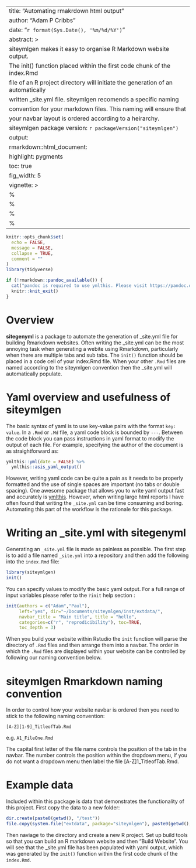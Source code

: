 --
title: "Automating rmakrdown html output"
author: "Adam P Cribbs"
date: "`r format(Sys.Date(), '%m/%d/%Y')`"
abstract: >
  siteymlgen makes it easy to organise R Markdown website output. 
  The init() function placed within the first code chunk of the index.Rmd
  file of an R project directory will initiate the generation of an automatically 
  written _site.yml file. siteymlgen recomends a specific naming
  convention for your markdown files. This naming will ensure that
  your navbar layout is ordered according to a heirarchy.  
  siteymlgen package version: `r packageVersion("siteymlgen")`
output:
  rmarkdown::html_document:
    highlight: pygments
    toc: true
    fig_width: 5
vignette: >
  %\VignetteIndexEntry{Automating rmakrdown html output}
  %\VignetteEngine{knitr::rmarkdown}
  %\VignetteEncoding{UTF-8}
  %\usepackage[utf8]{inputenc}
---
```r
knitr::opts_chunk$set(
  echo = FALSE,
  message = FALSE,
  collapse = TRUE,
  comment = ""
)
library(tidyverse)
```

```r
if (!rmarkdown::pandoc_available()) {
  cat("pandoc is required to use ymlthis. Please visit https://pandoc.org/ for more information.")
  knitr::knit_exit()
}
```

# Overview

**sitegenyml** is a package to automate the generation of _site.yml file for building 
Rmarkdown websites. Often writing the _site.yml can be the most annoying task when 
generating a webite using Rmarkdown, particularly when there are multiple tabs and 
sub tabs. The `init()` function should be placed in a code cell of your index.Rmd 
file. When your other `.Rmd` files are named according to the siteymlgen convention 
then the _site.yml will automatically populate. 

# Yaml overview and usefulness of siteymlgen

The basic syntax of yaml is to use key-value pairs with the format `key: value`. In
a `.Rmd` or `.Md` file, a yaml code block is bounded by `---`. Between the code block
you can pass instructions in yaml format to modify the output of each file.  For example,
specifying the author of the document is as straightforward as:

```r
ymlthis::yml(date = FALSE) %>% 
  ymlthis::asis_yaml_output()
```

However, writing yaml code can be quite a pain as it needs to be properly formatted and 
the use of single spaces are important (no tabs or double spacing). One awesome package
that allows you to write yaml output fast and accurately is [ymlthis](https://ymlthis.r-lib.org). 
However, when writing large html reports I have often found that writing the `_site.yml` can
be time consuming and boring. Automating this part of the workflow is the rationale for this
package.


# Writing an _site.yml with **sitegenyml**

Generating an `_site.yml` file is made as painless as possible. The first step is to add a
file named `_site.yml` into a repository and then add the following into the `index.Rmd` file:

```r
library(siteymlgen)
init()
```

You can specify values to modify the basic yaml output. For a full range of input variables please
refer to the `?init` help section :

```r
init(authors = c("Adam","Paul"), 
     left="yes", dir="~/Documents/siteymlgen/inst/extdata/", 
     navbar_title = "Main title", title = "hello", 
     categories=c("r", "reprodicibility"), toc=TRUE, 
     toc_depth = 3)
```

When you build your website within Rstudio the `init` function will parse the directory of `.Rmd` 
files and then arrange them into a navbar. The order in which the `.Rmd` files are displayed within
your website can be controlled by following our naming convention below. 

# siteymlgen Rmarkdown naming convention

In order to control how your website navbar is ordered then you need to stick to the following
naming convention:

`[A-Z][1-9]_TitleofTab.Rmd`

e.g. `A1_FileOne.Rmd`

The capital first letter of the file name controls the position of the tab in the navbar. The number controls
the position within the dropdown menu, if you do not want a dropdown menu then label the file [A-Z]1_TitleofTab.Rmd.

# Example data

Included within this package is data that demonstrates the functionality of this project. First copy the data
to a new folder:

```r
dir.create(paste0(getwd(), "/test"))
file.copy(system.file("extdata", package="siteymlgen"), paste0(getwd(), "/test"), recursive = TRUE)

```

Then naviage to the directory and create a new R project. Set up build tools so that you can build an R markdown
website and then "Build Website". You will see that the _site.yml file has been populated with yaml output, which was
generated by the `init()` function within the first code chunk of the `index.Rmd`.
